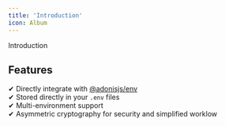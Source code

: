 ```yaml
---
title: 'Introduction'
icon: Album
---
```


Introduction

## Features

✔ Directly integrate with [@adonisjs/env](https://github.com/adonisjs/env)  
✔ Stored directly in your `.env` files  
✔ Multi-environment support  
✔ Asymmetric cryptography for security and simplified worklow
